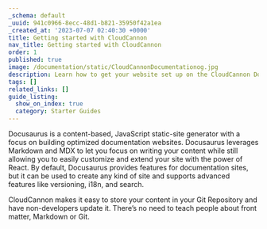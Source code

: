 ```yaml
---
_schema: default
_uuid: 941c0966-8ecc-48d1-b821-35950f42a1ea
_created_at: '2023-07-07 02:40:30 +0000'
title: Getting started with CloudCannon
nav_title: Getting started with CloudCannon
order: 1
published: true
image: /documentation/static/CloudCannonDocumentationog.jpg
description: Learn how to get your website set up on the CloudCannon Docusaurus CMS.
tags: []
related_links: []
guide_listing:
  show_on_index: true
  category: Starter Guides
---
```

Docusaurus is a content-based, JavaScript static-site generator with a focus on building optimized documentation websites.
Docusaurus leverages Markdown and MDX to let you focus on writing your content while still allowing you to easily
customize and extend your site with the power of React. By default, Docusaurus provides features for documentation sites, but
it can be used to create any kind of site and supports advanced features like versioning, i18n, and search.

CloudCannon makes it easy to store your content in your Git Repository and have non-developers update it.
There’s no need to teach people about front matter, Markdown or Git.
